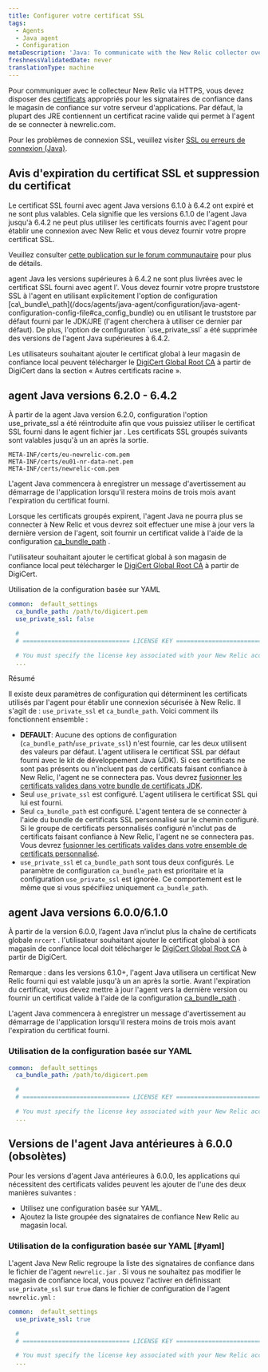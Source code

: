 ```yaml
---
title: Configurer votre certificat SSL
tags:
  - Agents
  - Java agent
  - Configuration
metaDescription: 'Java: To communicate with the New Relic collector over SSL, include the list of trusted signers in the trust store on your app server.'
freshnessValidatedDate: never
translationType: machine
---
```


Pour communiquer avec le collecteur New Relic via HTTPS, vous devez disposer des [certificats](/docs/using-new-relic/welcome-new-relic/get-started/glossary#ssl-certificate) appropriés pour les signataires de confiance dans le magasin de confiance sur votre serveur d&apos;applications. Par défaut, la plupart des JRE contiennent un certificat racine valide qui permet à l&apos;agent de se connecter à newrelic.com.

Pour les problèmes de connexion SSL, veuillez visiter [SSL ou erreurs de connexion (Java)](/docs/agents/java-agent/troubleshooting/ssl-or-connection-errors-java/).

## Avis d&apos;expiration du certificat SSL et suppression du certificat

<Callout variant="caution">
  Le certificat SSL fourni avec agent Java versions 6.1.0 à 6.4.2 ont expiré et ne sont plus valables. Cela signifie que les versions 6.1.0 de l&apos;agent Java jusqu&apos;à 6.4.2 ne peut plus utiliser les certificats fournis avec l&apos;agent pour établir une connexion avec New Relic et vous devez fournir votre propre certificat SSL.

  Veuillez consulter [cette publication sur le forum communautaire](https://discuss.newrelic.com/t/important-upcoming-new-relic-server-certificate-update-will-impact-most-users-of-java-agent-version-6-1-and-a-few-users-of-java-agent-version-6-2-0-to-6-4-2/141711) pour plus de détails.
</Callout>

<Callout variant="important">
  agent Java les versions supérieures à 6.4.2 ne sont plus livrées avec le certificat SSL fourni avec agent l&apos;. Vous devez fournir votre propre truststore SSL à l&apos;agent en utilisant explicitement l&apos;option de configuration [ca\_bundle\_path](/docs/agents/java-agent/configuration/java-agent-configuration-config-file#ca_config_bundle) ou en utilisant le truststore par défaut fourni par le JDK/JRE (l&apos;agent cherchera à utiliser ce dernier par défaut). De plus, l&apos;option de configuration `use_private_ssl` a été supprimée des versions de l&apos;agent Java supérieures à 6.4.2.

  Les utilisateurs souhaitant ajouter le certificat global à leur magasin de confiance local peuvent télécharger le [DigiCert Global Root CA](https://www.digicert.com/kb/digicert-root-certificates.htm) à partir de DigiCert dans la section « Autres certificats racine ».
</Callout>

## agent Java versions 6.2.0 - 6.4.2

À partir de la agent Java version 6.2.0,[](/docs/agents/java-agent/configuration/java-agent-configuration-config-file#use_private_ssl) configuration l&apos;option use\_private\_ssl a été réintroduite afin que vous puissiez utiliser le certificat SSL fourni dans le agent fichier jar . Les certificats SSL groupés suivants sont valables jusqu&apos;à un an après la sortie.

```
META-INF/certs/eu-newrelic-com.pem
META-INF/certs/eu01-nr-data-net.pem
META-INF/certs/newrelic-com.pem
```

<Callout variant="important">
  L&apos;agent Java commencera à enregistrer un message d&apos;avertissement au démarrage de l&apos;application lorsqu&apos;il restera moins de trois mois avant l&apos;expiration du certificat fourni.

  Lorsque les certificats groupés expirent, l&apos;agent Java ne pourra plus se connecter à New Relic et vous devrez soit effectuer une mise à jour vers la dernière version de l&apos;agent, soit fournir un certificat valide à l&apos;aide de la configuration [ca\_bundle\_path](/docs/agents/java-agent/configuration/java-agent-configuration-config-file#ca_config_bundle) .

  l&apos;utilisateur souhaitant ajouter le certificat global à son magasin de confiance local peut télécharger le [DigiCert Global Root CA](https://www.digicert.com/kb/digicert-root-certificates.htm) à partir de DigiCert.
</Callout>

Utilisation de la configuration basée sur YAML

```yml
common:  default_settings
  ca_bundle_path: /path/to/digicert.pem
  use_private_ssl: false

  #
  # ============================== LICENSE KEY ===============================

  # You must specify the license key associated with your New Relic account
  ...
```

Résumé

Il existe deux paramètres de configuration qui déterminent les certificats utilisés par l&apos;agent pour établir une connexion sécurisée à New Relic. Il s&apos;agit de : `use_private_ssl` et `ca_bundle_path`. Voici comment ils fonctionnent ensemble :

* <DNT>**DEFAULT**</DNT>: Aucune des options de configuration (`ca_bundle_path`/`use_private_ssl`) n&apos;est fournie, car les deux utilisent des valeurs par défaut. L&apos;agent utilisera le certificat SSL par défaut fourni avec le kit de développement Java (JDK). Si ces certificats ne sont pas présents ou n&apos;incluent pas de certificats faisant confiance à New Relic, l&apos;agent ne se connectera pas. Vous devrez [fusionner les certificats valides dans votre bundle de certificats JDK](/docs/agents/java-agent/troubleshooting/ssl-or-connection-errors-java).
* Seul `use_private_ssl` est configuré. L&apos;agent utilisera le certificat SSL qui lui est fourni.
* Seul `ca_bundle_path` est configuré. L&apos;agent tentera de se connecter à l&apos;aide du bundle de certificats SSL personnalisé sur le chemin configuré. Si le groupe de certificats personnalisés configuré n&apos;inclut pas de certificats faisant confiance à New Relic, l&apos;agent ne se connectera pas. Vous devrez [fusionner les certificats valides dans votre ensemble de certificats personnalisé](/docs/agents/java-agent/troubleshooting/ssl-or-connection-errors-java).
* `use_private_ssl` et `ca_bundle_path` sont tous deux configurés. Le paramètre de configuration `ca_bundle_path` est prioritaire et la configuration `use_private_ssl` est ignorée. Ce comportement est le même que si vous spécifiiez uniquement `ca_bundle_path`.

## agent Java versions 6.0.0/6.1.0

À partir de la version 6.0.0, l’agent Java n’inclut plus la chaîne de certificats globale `nrcert` . l&apos;utilisateur souhaitant ajouter le certificat global à son magasin de confiance local doit télécharger le [DigiCert Global Root CA](https://www.digicert.com/kb/digicert-root-certificates.htm) à partir de DigiCert.

Remarque : dans les versions 6.1.0+, l&apos;agent Java utilisera un certificat New Relic fourni qui est valable jusqu&apos;à un an après la sortie. Avant l&apos;expiration du certificat, vous devez mettre à jour l&apos;agent vers la dernière version ou fournir un certificat valide à l&apos;aide de la configuration [ca\_bundle\_path](/docs/agents/java-agent/configuration/java-agent-configuration-config-file#ca_config_bundle) .

<Callout variant="important">
  L&apos;agent Java commencera à enregistrer un message d&apos;avertissement au démarrage de l&apos;application lorsqu&apos;il restera moins de trois mois avant l&apos;expiration du certificat fourni.
</Callout>

### Utilisation de la configuration basée sur YAML

```yml
common:  default_settings
  ca_bundle_path: /path/to/digicert.pem

  #
  # ============================== LICENSE KEY ===============================

  # You must specify the license key associated with your New Relic account
  ...
```

## Versions de l&apos;agent Java antérieures à 6.0.0 (obsolètes)

Pour les versions d&apos;agent Java antérieures à 6.0.0, les applications qui nécessitent des certificats valides peuvent les ajouter de l&apos;une des deux manières suivantes :

* Utilisez une configuration basée sur YAML.
* Ajoutez la liste groupée des signataires de confiance New Relic au magasin local.

### Utilisation de la configuration basée sur YAML [#yaml]

L&apos;agent Java New Relic regroupe la liste des signataires de confiance dans le fichier de l&apos;agent `newrelic.jar` . Si vous ne souhaitez pas modifier le magasin de confiance local, vous pouvez l&apos;activer en définissant `use_private_ssl` sur `true` dans le fichier de configuration de l&apos;agent `newrelic.yml` :

```yml
common:  default_settings
  use_private_ssl: true

  #
  # ============================== LICENSE KEY ===============================

  # You must specify the license key associated with your New Relic account
  ...
```